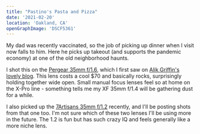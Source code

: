 ```yaml
---
title: "Pastino's Pasta and Pizza"
date: '2021-02-20'
location: 'Oakland, CA'
openGraphImage: 'DSCF5361'
---
```


<InteractiveImage image_id="DSCF5361" />

My dad was recently vaccinated, so the job of picking up dinner when I visit now falls to him. Here he picks up takeout (and supports the pandemic economy) at one of the old neighborhood haunts. 

I shot this on the [Pergear 35mm f/1.6](https://www.amazon.com/PERGEAR-Compatible-Fujifilm-XF-Mount-Cameras/dp/B085TCWPYS), which I first saw on [Alik Griffin's lovely blog](https://alikgriffin.com/2020-mochitsuki-photos-some-lens-discussion/). This lens costs a cool $70 and basically rocks, surprisingly holding together wide open. Small manual focus lenses feel so at home on the X-Pro line - something tells me my XF 35mm f/1.4 will be gathering dust for a while.

I also picked up the [7Artisans 35mm f/1.2](https://www.amazon.com/7artisans-35mm-F1-2-Compact-Mirrorless/dp/B07DB4Z6Q7) recently, and I'll be posting shots from that one too. I'm not sure which of these two lenses I'll be using more in the future. The 1.2 is fun but has such crazy IQ and feels generally like a more niche lens.
